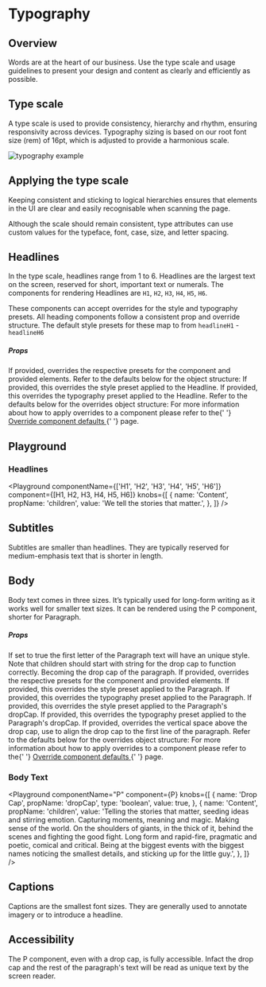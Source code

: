 

# Typography

## Overview

Words are at the heart of our business. Use the type scale and usage guidelines to present your design and content as clearly and efficiently as possible.

## Type scale

A type scale is used to provide consistency, hierarchy and rhythm, ensuring responsivity across devices. Typography sizing is based on our root font size (rem) of 16pt, which is adjusted to provide a harmonious scale.

<LegacyBlock marginBottom="sizing050" maxWidth="760px">
  <Image
    src="static/examples/typography/typography.png"
    alt="typography example"
    maxWidth="1388"
    maxHeight="1600"
  />
</LegacyBlock>

## Applying the type scale

Keeping consistent and sticking to logical hierarchies ensures that elements in the UI are clear and easily recognisable when scanning the page.

Although the scale should remain consistent, type attributes can use custom values for the typeface, font, case, size, and letter spacing.

## Headlines

In the type scale, headlines range from 1 to 6. Headlines are the largest text on the screen, reserved for short, important text or numerals.
The components for rendering Headlines are `H1`, `H2`, `H3`, `H4`, `H5`, `H6`.

These components can accept overrides for the style and typography presets.
All heading components follow a consistent prop and override structure. The default style presets for these map to from `headlineH1` - `headlineH6`

##### Props

<LegacyBlock marginTop="sizing040">
  <Prop name="overrides" type="object">
    If provided, overrides the respective presets for the component and provided
    elements. Refer to the defaults below for the object structure:
    <Prop name="stylePreset" type="MQ<string>">
      If provided, this overrides the style preset applied to the Headline.
    </Prop>
    <Prop name="typographyPreset" type="MQ<string>">
      If provided, this overrides the typography preset applied to the Headline.
    </Prop>
    Refer to the defaults below for the overrides object structure:
    <CodeFromDefaultPresets componentName="headlineH1" />
    <CodeFromDefaultPresets componentName="headlineH2" />
    <CodeFromDefaultPresets componentName="headlineH3" />
    <CodeFromDefaultPresets componentName="headlineH4" />
    <CodeFromDefaultPresets componentName="headlineH5" />
    <CodeFromDefaultPresets componentName="headlineH6" />
    For more information about how to apply overrides to a component please
    refer to the{' '}
    <a href="/foundations/theming/component-defaults">
      Override component defaults
    </a>{' '}
    page.
  </Prop>
</LegacyBlock>

## Playground

### Headlines

<Playground
  componentName={['H1', 'H2', 'H3', 'H4', 'H5', 'H6']}
  component={[H1, H2, H3, H4, H5, H6]}
  knobs={[
    {
      name: 'Content',
      propName: 'children',
      value: 'We tell the stories that matter.',
    },
  ]}
/>

## Subtitles

Subtitles are smaller than headlines. They are typically reserved for medium-emphasis text that is shorter in length.

## Body

Body text comes in three sizes. It’s typically used for long-form writing as it works well for smaller text sizes.
It can be rendered using the P component, shorter for Paragraph.

##### Props

<LegacyBlock marginTop="sizing040">
  <Prop name="dropCap" type="boolean" default="false">
    If set to true the first letter of the Paragraph text will have an unique
    style. Note that children should start with string for the drop cap to
    function correctly. Becoming the drop cap of the paragraph.
  </Prop>
  <Prop name="overrides" type="object">
    If provided, overrides the respective presets for the component and provided
    elements.
    <Prop name="stylePreset" type="MQ<string>">
      If provided, this overrides the style preset applied to the Paragraph.
    </Prop>
    <Prop name="typographyPreset" type="MQ<string>">
      If provided, this overrides the typography preset applied to the
      Paragraph.
    </Prop>
    <Prop name="dropCap" type="object">
      <Prop name="stylePreset" type="MQ<string>">
        If provided, this overrides the style preset applied to the Paragraph's
        dropCap.
      </Prop>
      <Prop name="typographyPreset" type="MQ<string>">
        If provided, this overrides the typography preset applied to the
        Paragraph's dropCap.
      </Prop>
      <Prop name="space" type="MQ<string>">
        If provided, overrides the vertical space above the drop cap, use to
        align the drop cap to the first line of the paragraph.
      </Prop>
    </Prop>
    Refer to the defaults below for the overrides object structure:
    <CodeFromDefaultPresets componentName="paragraph" />
    For more information about how to apply overrides to a component please
    refer to the{' '}
    <a href="/foundations/theming/component-defaults">
      Override component defaults
    </a>{' '}
    page.
  </Prop>
</LegacyBlock>

### Body Text

<Playground
  componentName="P"
  component={P}
  knobs={[
    {
      name: 'Drop Cap',
      propName: 'dropCap',
      type: 'boolean',
      value: true,
    },
    {
      name: 'Content',
      propName: 'children',
      value:
        'Telling the stories that matter, seeding ideas and stirring emotion. Capturing moments, meaning and magic. Making sense of the world. On the shoulders of giants, in the thick of it, behind the scenes and fighting the good fight. Long form and rapid-fire, pragmatic and poetic, comical and critical. Being at the biggest events with the biggest names noticing the smallest details, and sticking up for the little guy.',
    },
  ]}
/>

## Captions

Captions are the smallest font sizes. They are generally used to annotate imagery or to introduce a headline.

## Accessibility

The P component, even with a drop cap, is fully accessible. Infact the drop cap and the rest of the paragraph's text will
be read as unique text by the screen reader.
